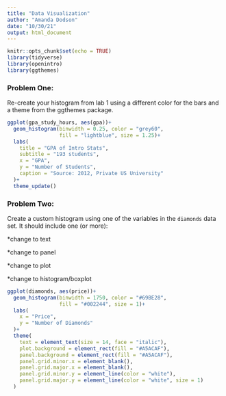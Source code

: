```yaml
---
title: "Data Visualization"
author: "Amanda Dodson"
date: "10/30/21"
output: html_document
---
```


```r
knitr::opts_chunk$set(echo = TRUE)
library(tidyverse)
library(openintro)
library(ggthemes)
```

### Problem One:
Re-create your histogram from lab 1 using a different color for the bars and a theme from the ggthemes package.

```r
ggplot(gpa_study_hours, aes(gpa))+
  geom_histogram(binwidth = 0.25, color = "grey60",
                 fill = "lightblue", size = 1.25)+
  labs(
    title = "GPA of Intro Stats",
    subtitle = "193 students",
    x = "GPA",
    y = "Number of Students",
    caption = "Source: 2012, Private US University"
  )+
  theme_update()
```

### Problem Two: 
Create a custom histogram using one of the variables in the `diamonds` data set. It should include one (or more): 

*change to text

*change to panel

*change to plot

*change to histogram/boxplot

```r
ggplot(diamonds, aes(price))+
  geom_histogram(binwidth = 1750, color = "#69BE28",
                 fill = "#002244", size = 1)+
  labs(
    x = "Price",
    y = "Number of Diamonds"
  )+
  theme(
    text = element_text(size = 14, face = "italic"),
    plot.background = element_rect(fill = "#A5ACAF"),
    panel.background = element_rect(fill = "#A5ACAF"),
    panel.grid.minor.x = element_blank(),
    panel.grid.major.x = element_blank(),
    panel.grid.minor.y = element_line(color = "white"),
    panel.grid.major.y = element_line(color = "white", size = 1)
  )
```